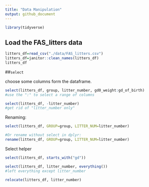 ```yaml
---
title: "Data Manipulation"
output: github_document
---
```


```r
library(tidyverse)

```

## Load the FAS_litters data
```r
litters_df=read_csv("./data/FAS_litters.csv")
litters_df=janitor::clean_names(litters_df)
litters_df
```

##`select`

choose some columns form the dataframe. 
```r
select(litters_df, group, litter_number, gd0_weight:gd_of_birth)
#use the ":" to select a range of columns 

select(litters_df, -litter_number)
#get rid of "litter_number only"
```

Renaming: 

```r
select(litters_df, GROUP=group, LITTER_NUM=litter_number)

#Or rename without select in dplyr: 
rename(litters_df, GROUP=group, LITTER_NUM=litter_number)
```

Select helper

```r
select(litters_df, starts_with("gd"))

select(litters_df, litter_number, everything())
#left everything except litter_number

relocate(litters_df, litter_number)
```

